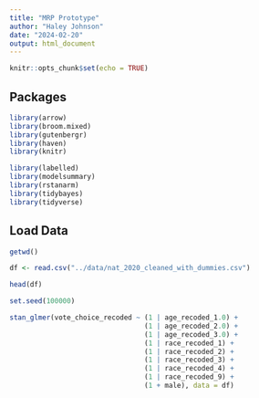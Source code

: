 ```yaml
---
title: "MRP Prototype"
author: "Haley Johnson"
date: "2024-02-20"
output: html_document
---
```


```r
knitr::opts_chunk$set(echo = TRUE)
```

## Packages
```r
library(arrow)
library(broom.mixed)
library(gutenbergr)
library(haven)
library(knitr)

library(labelled)
library(modelsummary)
library(rstanarm)
library(tidybayes)
library(tidyverse)
```

## Load Data

```r
getwd()
```


```r
df <- read.csv("../data/nat_2020_cleaned_with_dummies.csv")
```


```r
head(df)
```

```r
set.seed(100000)
```

```r
stan_glmer(vote_choice_recoded ~ (1 | age_recoded_1.0) + 
                                 (1 | age_recoded_2.0) + 
                                 (1 | age_recoded_3.0) + 
                                 (1 | race_recoded_1) + 
                                 (1 | race_recoded_2) + 
                                 (1 | race_recoded_3) + 
                                 (1 | race_recoded_4) + 
                                 (1 | race_recoded_9) +
                                 (1 + male), data = df)
```


```r
```

